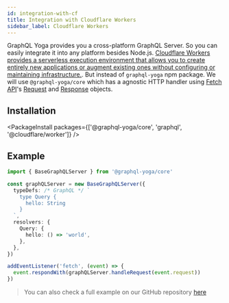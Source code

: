 ```yaml
---
id: integration-with-cf
title: Integration with Cloudflare Workers
sidebar_label: Cloudflare Workers
---
```


GraphQL Yoga provides you a cross-platform GraphQL Server. So you can easily integrate it into any platform besides Node.js.
[Cloudflare Workers provides a serverless execution environment that allows you to create entirely new applications or augment existing ones without configuring or maintaining infrastructure.](https://developers.cloudflare.com/workers/).
But instead of `graphql-yoga` npm package. We will use `@graphql-yoga/core` which has a agnostic HTTP handler using [Fetch API](https://developer.mozilla.org/en-US/docs/Web/API/Fetch_API/Using_Fetch)'s [Request](https://developer.mozilla.org/en-US/docs/Web/API/Request) and [Response](https://developer.mozilla.org/en-US/docs/Web/API/Response) objects.

## Installation

<PackageInstall
  packages={['@graphql-yoga/core', 'graphql', '@cloudflare/worker']}
/>

## Example

```ts
import { BaseGraphQLServer } from '@graphql-yoga/core'

const graphQLServer = new BaseGraphQLServer({
  typeDefs: /* GraphQL */ `
    type Query {
      hello: String
    }
  `,
  resolvers: {
    Query: {
      hello: () => 'world',
    },
  },
})

addEventListener('fetch', (event) => {
  event.respondWith(graphQLServer.handleRequest(event.request))
})
```

> You can also check a full example on our GitHub repository [here](https://github.com/dotansimha/graphql-yoga/tree/master/examples/cf)
